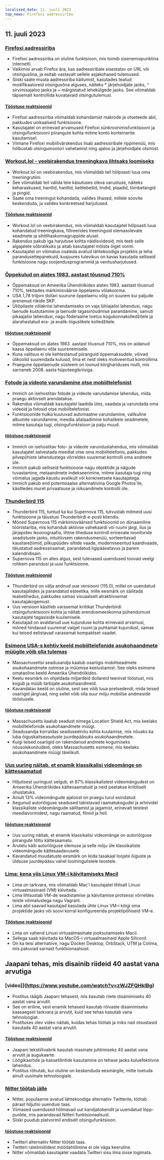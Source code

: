 ```yaml
---
localized_date: 11. juuli 2023
top_news: Firefoxi aadressiriba
---
```


## 11. juuli 2023

### [Firefoxi aadressiriba](https://wiki.tilde.institute/w/firefox-address-bar-tips)

- Firefoxi aadressiriba on oluline funktsioon, mis toimib sisenemispunktina internetti.
- Vaikimisi arvab Firefox ära, kas aadressiribale sisestatav on URL või otsingusõna, ja esitab vastavalt sellele asjakohased tulemused.
- Siiski saate muuta aadressiriba käitumist, kasutades teatud modifikaatoreid otsingusõna alguses, näiteks \* järjehoidjate jaoks, ^ sirvimisajaloo jaoks ja + märgistatud lehekülgede jaoks. See võimaldab täpsemalt kontrollida kuvatavaid otsingutulemusi.

#### [Tööstuse reaktsioonid](http://news.ycombinator.com/item?id=36666116)

- Firefoxi aadressiriba võimaldab kohandamist makrode ja otseteede abil, pakkudes unikaalseid funktsioone.
- Kasutajatel on erinevad arvamused Firefoxi sünkroonimisfunktsiooni ja otsingufunktsiooni piirangute kohta mitme konto konteinerite kasutamisel.
- Viimane Firefoxi mobiilivärskendus lisab aadressiribale rippmenüü, mis hõlbustab otsingumootori vahetamist ning ajaloo ja järjehoidjate otsimist.

### [Workout.lol - veebirakendus treeningkava lihtsaks loomiseks](https://workout.lol)

- Workout.lol on veebirakendus, mis võimaldab teil hõlpsasti luua oma treeningrutiini.
- See võimaldab teil valida teie käsutuses oleva varustuse, näiteks keharaskused, hantlid, hantlid, kettlebellid, lindid, plaadid, tõmbetangid ja pingid.
- Saate oma treeningut kohandada, valides lihased, millele soovite keskenduda, ja valides konkreetsed harjutused.

#### [Tööstuse reaktsioonid](http://news.ycombinator.com/item?id=36662655)

- Workout.lol on veebirakendus, mis võimaldab kasutajatel hõlpsasti luua kohandatud treeningkava, filtreerides treeninguid olemasolevate seadmete ja sihtlihaskonnagruppide alusel.
- Rakendus pakub iga harjutuse kohta näidisvideoid, mis teeb selle algajatele sõbralikuks ja aitab kasutajatel mõista õiget vormi.
- Kasutajatel on võimalus osaleda avatud lähtekoodiga projektis ja teha parandusettepanekuid, kusjuures tulevikus on kavas kasutada selliseid funktsioone nagu soojendusprogrammid ja venitusharjutused.

### [Õppekulud on alates 1983. aastast tõusnud 710%](https://statecraft.beehiiv.com/p/student-loan-debt-forgiveness)

- Õppemaksud on Ameerika Ühendriikides alates 1983. aastast tõusnud 710%, tekitades märkimisväärse õppelaenu võlakoorma.
- USA 1,78 triljoni dollari suurune õppelaenu võlg on suurem kui paljude arenenud riikide SKP.
- Üliõpilaste võlakriisi lahendamiseks on vaja lühiajalisi lahendusi, nagu laenude kustutamine ja laenude tagasinõudmise parandamine, samuti pikaajalisi lahendusi, nagu föderaalne toetus kogukonnakolledžitele ja alarahastatud era- ja avalik-õiguslikele kolledžitele.

#### [tööstuse reaktsioonid](http://news.ycombinator.com/item?id=36669253)

- Õppemaksud on alates 1983. aastast tõusnud 710%, mis on aidanud kaasa õppelaenu võla suurenemisele.
- Kuna valitsus ei ole kehtestanud piiranguid õppemaksudele, võivad ülikoolid suurendada kulusid, ilma et neid oleks motiveeritud kontrollima.
- Praegune õppelaenude süsteem on loonud kõrghariduses mulli, mis sarnaneb 2008. aasta hüpoteegikriisiga.

### [Fotode ja videote varundamine otse mobiiltelefonist](https://github.com/immich-app/immich)

- Immich on isehostitav fotode ja videote varundamise lahendus, mida praegu aktiivselt arendatakse.
- Rakendus võimaldab kasutajatel laadida üles, vaadata ja varundada oma videoid ja fotosid otse mobiiltelefonist.
- Funktsioonide hulka kuuluvad automaatne varundamine, valikuline albumite varundamine, meedia allalaadimine kohalikele seadmetele, mitme kasutaja tugi, otsingufunktsioon ja palju muud.

#### [tööstuse reaktsioonid](http://news.ycombinator.com/item?id=36673224)

- Immich on isehostitav foto- ja videote varunduslahendus, mis võimaldab kasutajatel salvestada meediat otse oma mobiiltelefonis, pakkudes pilvepõhiste lahendustega võrreldes suuremat kontrolli oma andmete üle.
- Immich pakub selliseid funktsioone nagu objektide ja nägude tuvastamine, metaandmete indekseerimine, mitme kasutaja tugi ning võimalus jagada kaustu avalikult või konkreetsete kasutajatega.
- Immich pakub end potentsiaalse alternatiivina Google Photos'ile, käsitledes muret privaatsuse ja isikuandmete kontrolli üle.

### [Thunderbird 115](https://www.thunderbird.net/en-US/thunderbird/115.0/whatsnew/)

- Thunderbird 115, tuntud ka kui Supernova 115, tutvustab mitmeid uusi funktsioone ja täiustusi Thunderbirdi e-posti kliendis.
- Mõned Supernova 115 märkimisväärsed funktsioonid on dünaamiline tööriistariba, mis kohandub aktiivse vahekaardi või ruumi järgi, ilus ja järjepidev ikoonograafia, lihtne tiheduse kontroll erinevate monitoride seadistuste jaoks, intuitiivsem rakendusmenüü, sorteeritavad kaustarežiimid, pilkupüüdev siltide vaade, moderniseeritud kaardivaade, täiustatud aadressiraamat, parandatud ligipääsetavus ja parem kalendridisain.
- Supernova 115 on alles algus, sest tulevased uuendused toovad veelgi rohkem parandusi ja uusi funktsioone.

#### [Tööstuse reaktsioonid](http://news.ycombinator.com/item?id=36664113)

- Thunderbird on välja andnud uue versiooni (115.0), millel on uuendatud kasutajaliides ja parandatud esteetika, mille eesmärk on säilitada teabetihedus, pakkudes samas visuaalselt atraktiivsemat kasutajakogemust.
- Uus versioon käsitleb varasemat kriitikat Thunderbirdi otsingufunktsiooni kohta ja näitab arendusmeeskonna pühendumust kasutajate tagasiside kuulamisele.
- Kasutajad on avaldanud uue kujunduse kohta erinevaid arvamusi, mõned hindavad suuremat valget ruumi ja puhtamat kujundust, samas kui teised eelistavad varasemat kompaktset vaadet.

### [Esimene USA-s kehtiv keeld mobiiltelefonide asukohaandmete müügile võib olla tulemas](https://www.wsj.com/articles/first-u-s-ban-on-sale-of-cellphone-location-data-might-be-coming-fbe47e53)

- Massachusettsi seadusandja kaalub osariigis mobiilseadmete asukohaandmete ostmise ja müümise keelustamist. See oleks esimene omataoline keeld Ameerika Ühendriikides.
- Keelu eesmärk on ohjeldada miljardeid dollareid teenivat tööstust, mis kogub ja müüb tarbijate asukohaandmeid.
- Kavandatav keeld on oluline, sest see võib luua pretsedendi, mida teised osariigid järgivad, ning sellel võib olla suur mõju mobiilse andmeside tööstusele.

#### [tööstuse reaktsioonid](http://news.ycombinator.com/item?id=36667848)

- Massachusetts kaalub seadust nimega Location Shield Act, mis keelaks mobiiltelefonide asukohaandmete müügi.
- Seadusandja korraldas seaduseelnõu kohta kuulamise, mis nõuaks ka luba õiguskaitseasutuste juurdepääsuks asukohaandmetele.
- Kuigi teised osariigid on rakendanud andmete kogumiseks nõusolekunõudeid, oleks Massachusetts esimene, mis keelaks asukohaandmete müügi täielikult.

### [Uus uuring näitab, et enamik klassikalisi videomänge on kättesaamatud](https://gamehistory.org/87percent/)

- Hiljutisest uuringust selgub, et 87% klassikalistest videomängudest on Ameerika Ühendriikides kättesaamatuid ja neid peetakse kriitiliselt ohustatuks.
- Ainult 13% videomängude ajaloost on praegu turul esindatud.
- Aegunud autoriõiguse seadused takistavad raamatukogudel ja arhiividel klassikaliste videomängude säilitamist ja jagamist, erinevalt teistest meediavormidest, nagu raamatud, filmid ja heli.

#### [tööstuse reaktsioonid](http://news.ycombinator.com/item?id=36668472)

- Uus uuring näitab, et enamik klassikalisi videomänge on autoriõiguse piirangute tõttu kättesaamatu.
- Arutelu käib autoriõiguse olemuse ja selle mõju üle klassikaliste videomängude kättesaadavusele.
- Kavandatud muudatuste eesmärk on leida tasakaal loojate õiguste ja üldsuse juurdepääsu vahel loomingulistele teostele.

### [Lima: kena viis Linux VM-i käivitamiseks Macil](https://jvns.ca/blog/2023/07/10/lima--a-nice-way-to-run-linux-vms-on-mac/)

- Lima on tarkvara, mis võimaldab Mac'i kasutajatel lihtsalt Linuxi virtuaalmasinaid (VM) käivitada.
- Lima lihtsustab VM-de seadistamise ja käivitamise protsessi võrreldes teiste võimalustega nagu Vagrant.
- Lima abil saavad kasutajad kasutada ühte Linux VM-i kõigi oma projektide jaoks või soovi korral konfigureerida projektipõhiseid VM-e.

#### [Tööstuse reaktsioonid](http://news.ycombinator.com/item?id=36668964)

- Lima on vahend Linuxi virtuaalmasinate jooksutamiseks Macil.
- Sellega saab käivitada ka MacOS-i virtuaalmasinaid Apple Siliconil.
- On ka teisi alternatiive, nagu Docker Desktop, OrbStack, UTM ja Colima, mis pakuvad sarnast funktsionaalsust.

## Jaapani tehas, mis disainib riideid 40 aastat vana arvutiga

### [video]](https://www.youtube.com/watch?v=zWJZFQHklBg)

- Postitus räägib Jaapani tehasest, mis kasutab riiete disainimiseks 40 aastat vana arvutit.
- See on eriline, sest enamik tehaseid kasutab rõivaste disainimiseks kaasaegset tarkvara ja arvutit, kuid see tehas kasutab vana tehnoloogiat.
- Postituses olev video näitab, kuidas tehas töötab ja miks nad otsustasid kasutada 40 aastat vana arvutit.

#### [Tööstuse reaktsioonid](http://news.ycombinator.com/item?id=36662392)

- Jaapani tekstiilivabrik kasutab masinate juhtimiseks 40 aastat vana arvutit ja augukaarte.
- Löögikaartide ja kassetilintide kasutamine on tehase jaoks kuluefektiivne lahendus.
- Postitus rõhutab, kui oluline on keskenduda eesmärgile, mitte toetuda ainult uusimale tehnoloogiale.

### [Nitter töötab jälle](https://github.com/zedeus/nitter/pull/927)

- Nitter, populaarne avatud lähtekoodiga alternatiiv Twitterile, töötab pärast hiljutisi uuendusi taas.
- Viimased uuendused hõlmavad uut kandjatokendit ja uuendatud lõpp-punkte, mis parandavad Nitteri funktsionaalsust.
- Siiski puudub platvormil endiselt otsingufunktsioon.

#### [tööstuse reaktsioonid](http://news.ycombinator.com/item?id=36665406)

- Twitteri alternatiiv Nitter töötab taas.
- Twitteri ratelimiitidest möödahiilimine ei ole väga keeruline.
- Nitter võimaldab kasutajatel vaadata Twitteri sisu ilma sisse logimata.
